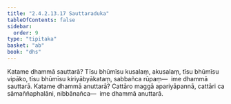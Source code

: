 ```yaml
---
title: "2.4.2.13.17 Sauttaraduka"
tableOfContents: false
sidebar:
  order: 9
type: "tipitaka"
basket: "ab"
book: "dhs"
---
```



<DynamicBreadcrumb />

<Division number="1613" book="dhs" bookNo="29" page="298">

<Paragraph number="2324" book="dhs">
Katame dhammā sauttarā? Tīsu bhūmīsu kusalaṃ, akusalaṃ, tīsu bhūmīsu vipāko, tīsu bhūmīsu kiriyābyākataṃ, sabbañca rūpaṃ—  ime dhammā sauttarā.
</Paragraph>

</Division>
<Division number="1614" book="dhs" bookNo="29" page="298">

<Paragraph number="2325" book="dhs">
Katame dhammā anuttarā? Cattāro maggā apariyāpannā, cattāri ca sāmaññaphalāni, nibbānañca—  ime dhammā anuttarā.
</Paragraph>
</Division>